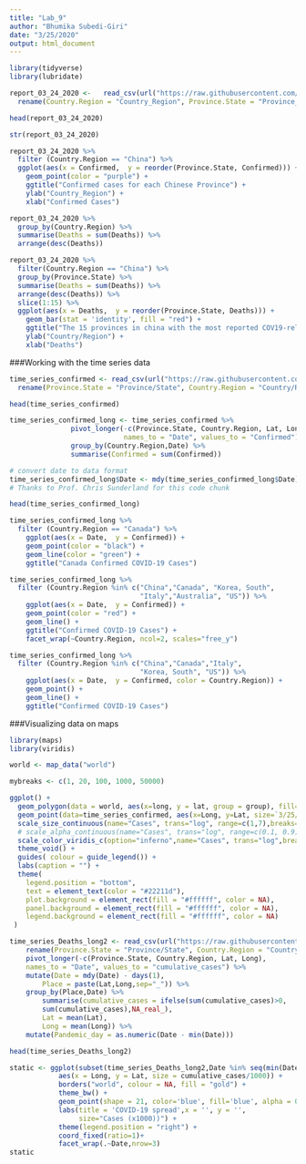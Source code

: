 ```yaml
---
title: "Lab_9"
author: "Bhumika Subedi-Giri"
date: "3/25/2020"
output: html_document
---
```


```r
library(tidyverse)
library(lubridate)
```

```r
report_03_24_2020 <-   read_csv(url("https://raw.githubusercontent.com/CSSEGISandData/COVID-19/master/csse_covid_19_data/csse_covid_19_daily_reports/03-24-2020.csv")) %>%
  rename(Country.Region = "Country_Region", Province.State = "Province_State")
```

```r
head(report_03_24_2020)
```

```r
str(report_03_24_2020)
```

```r
report_03_24_2020 %>% 
  filter (Country.Region == "China") %>% 
  ggplot(aes(x = Confirmed,  y = reorder(Province.State, Confirmed))) + 
    geom_point(color = "purple") +
    ggtitle("Confirmed cases for each Chinese Province") +
    ylab("Country_Region") +
    xlab("Confirmed Cases")
```

```r
report_03_24_2020 %>% 
  group_by(Country.Region) %>% 
  summarise(Deaths = sum(Deaths)) %>% 
  arrange(desc(Deaths))
```

```r
report_03_24_2020 %>% 
  filter(Country.Region == "China") %>%
  group_by(Province.State) %>% 
  summarise(Deaths = sum(Deaths)) %>% 
  arrange(desc(Deaths)) %>% 
  slice(1:15) %>% 
  ggplot(aes(x = Deaths,  y = reorder(Province.State, Deaths))) + 
    geom_bar(stat = 'identity', fill = "red") +
    ggtitle("The 15 provinces in china with the most reported COV19-related deaths") +
    ylab("Country/Region") +
    xlab("Deaths")
```

###Working with the time series data
```r
time_series_confirmed <- read_csv(url("https://raw.githubusercontent.com/CSSEGISandData/COVID-19/master/csse_covid_19_data/csse_covid_19_time_series/time_series_covid19_confirmed_global.csv")) %>%
  rename(Province.State = "Province/State", Country.Region = "Country/Region")
```

```r
head(time_series_confirmed)
```

```r
time_series_confirmed_long <- time_series_confirmed %>% 
               pivot_longer(-c(Province.State, Country.Region, Lat, Long),
                            names_to = "Date", values_to = "Confirmed") %>% 
               group_by(Country.Region,Date) %>% 
               summarise(Confirmed = sum(Confirmed))

# convert date to data format
time_series_confirmed_long$Date <- mdy(time_series_confirmed_long$Date)
# Thanks to Prof. Chris Sunderland for this code chunk
```

```r
head(time_series_confirmed_long)
```

```r
time_series_confirmed_long %>% 
  filter (Country.Region == "Canada") %>% 
    ggplot(aes(x = Date,  y = Confirmed)) + 
    geom_point(color = "black") +
    geom_line(color = "green") +
    ggtitle("Canada Confirmed COVID-19 Cases")
```

```r
time_series_confirmed_long %>% 
  filter (Country.Region %in% c("China","Canada", "Korea, South",
                                "Italy","Australia", "US")) %>% 
    ggplot(aes(x = Date,  y = Confirmed)) + 
    geom_point(color = "red") +
    geom_line() +
    ggtitle("Confirmed COVID-19 Cases") +
    facet_wrap(~Country.Region, ncol=2, scales="free_y")
```

```r
time_series_confirmed_long %>% 
  filter (Country.Region %in% c("China","Canada","Italy", 
                                "Korea, South", "US")) %>% 
    ggplot(aes(x = Date,  y = Confirmed, color = Country.Region)) + 
    geom_point() +
    geom_line() +
    ggtitle("Confirmed COVID-19 Cases")
```

###Visualizing data on maps
```r
library(maps)
library(viridis)
```

```r
world <- map_data("world")
```

```r
mybreaks <- c(1, 20, 100, 1000, 50000)
```

```r
ggplot() +
  geom_polygon(data = world, aes(x=long, y = lat, group = group), fill="grey", alpha=0.3) +
  geom_point(data=time_series_confirmed, aes(x=Long, y=Lat, size=`3/25/20`, color=`3/25/20`),stroke=F, alpha=0.7) +
  scale_size_continuous(name="Cases", trans="log", range=c(1,7),breaks=mybreaks, labels = c("1-19", "20-99", "100-999", "1,000-49,999", "50,000+")) +
  # scale_alpha_continuous(name="Cases", trans="log", range=c(0.1, 0.9),breaks=mybreaks) +
  scale_color_viridis_c(option="inferno",name="Cases", trans="log",breaks=mybreaks, labels = c("1-19", "20-99", "100-999", "1,000-49,999", "50,000+")) +
  theme_void() + 
  guides( colour = guide_legend()) +
  labs(caption = "") +
  theme(
    legend.position = "bottom",
    text = element_text(color = "#22211d"),
    plot.background = element_rect(fill = "#ffffff", color = NA), 
    panel.background = element_rect(fill = "#ffffff", color = NA), 
    legend.background = element_rect(fill = "#ffffff", color = NA)
 )
```

```r
time_series_Deaths_long2 <- read_csv(url("https://raw.githubusercontent.com/CSSEGISandData/COVID-19/master/csse_covid_19_data/csse_covid_19_time_series/time_series_covid19_deaths_global.csv")) %>%
    rename(Province.State = "Province/State", Country.Region = "Country/Region") %>%
    pivot_longer(-c(Province.State, Country.Region, Lat, Long),
    names_to = "Date", values_to = "cumulative_cases") %>%
    mutate(Date = mdy(Date) - days(1),
        Place = paste(Lat,Long,sep="_")) %>%
    group_by(Place,Date) %>%
        summarise(cumulative_cases = ifelse(sum(cumulative_cases)>0,
        sum(cumulative_cases),NA_real_),
        Lat = mean(Lat),
        Long = mean(Long)) %>%
    mutate(Pandemic_day = as.numeric(Date - min(Date)))
```

```r
head(time_series_Deaths_long2)
```

```r
static <- ggplot(subset(time_series_Deaths_long2,Date %in% seq(min(Date),max(Date),7)),
            aes(x = Long, y = Lat, size = cumulative_cases/1000)) +
            borders("world", colour = NA, fill = "gold") +
            theme_bw() +
            geom_point(shape = 21, color='blue', fill='blue', alpha = 0.5) +
            labs(title = 'COVID-19 spread',x = '', y = '',
                 size="Cases (x1000))") +
            theme(legend.position = "right") +
            coord_fixed(ratio=1)+
            facet_wrap(.~Date,nrow=3)
static
```

